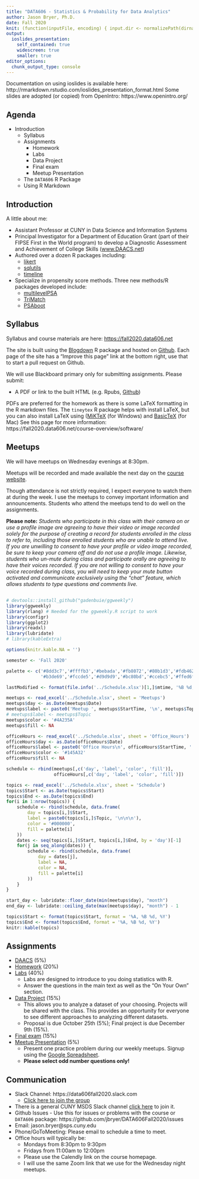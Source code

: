```yaml
---
title: "DATA606 - Statistics & Probability for Data Analytics"
author: Jason Bryer, Ph.D.
date: Fall 2020
knit: (function(inputFile, encoding) { input.dir <- normalizePath(dirname(inputFile)); rmarkdown::render(input = inputFile, encoding = encoding, quiet=FALSE, output_file = paste0(input.dir,'/../docs/slides/', tools::file_path_sans_ext(basename(inputFile)), '.html')); })
output:
  ioslides_presentation:
    self_contained: true
    widescreen: true
    smaller: true
editor_options: 
  chunk_output_type: console
---
```


<div class="notes">
Documentation on using ioslides is available here:
http://rmarkdown.rstudio.com/ioslides_presentation_format.html
Some slides are adopted (or copied) from OpenIntro: https://www.openintro.org/
</div>


## Agenda

* Introduction
	* Syllabus
	* Assignments
		* Homework
		* Labs
		* Data Project
		* Final exam
		* Meetup Presentation
	* The `DATA606` R Package
	* Using R Markdown


## Introduction

A little about me:

* Assistant Professor at CUNY in Data Science and Information Systems
* Principal Investigator for a Department of Education Grant (part of their FIPSE First in the World program) to develop a Diagnostic Assessment and Achievement of College Skills ([www.DAACS.net](http://www.daacs.net))  
* Authored over a dozen R packages including:
	* [likert](http://github.com/jbryer/likert)
	* [sqlutils](http://github.com/jbryer/sqlutils)
	* [timeline](http://github.com/jbryer/timeline)
* Specialize in propensity score methods. Three new methods/R packages developed include:
	* [multilevelPSA](http://github.com/jbryer/multilevelPSA)
	* [TriMatch](http://github.com/jbryer/TriMatch)
	* [PSAboot](http://github.com/jbryer/PSAboot)


## Syllabus

Syllabus and course materials are here: [https://fall2020.data606.net](https://fall2020.data606.net)

The site is built using the [Blogdown](https://bookdown.org/yihui/blogdown/) R package and hosted on [Github](https://github.com/jbryer/DATA606Fall2020). Each page of the site has a "Improve this page" link at the bottom right, use that to start a pull request on Github.

We will use Blackboard primary only for submitting assignments. Please submit:

* A PDF or link to the built HTML (e.g. Rpubs, [Github](http://htmlpreview.github.io/))

PDFs are preferred for the homework as there is some LaTeX formatting in the R markdown files. The `tineytex` R package helps with install LaTeX, but you can also install LaTeX using ([MiKTeX](http://miktex.org) (for Windows) and [BasicTeX](http://www.tug.org/mactex/morepackages.html) (for Mac) See this page for more information: 
https://fall2020.data606.net/course-overview/software/

## Meetups

We will have meetups on Wednesday evenings at 8:30pm. 

Meetups will be recorded and made available the next day on the [course website](https://fall2020.data606.net/course-overview/meetups/).

Though attendance is not strictly required, I expect everyone to watch them at during the week. I use the meetups to convey important information and announcements. Students who attend the meetups tend to do well on the assignments.

**Please note:** *Students who participate in this class with their camera on or use a profile image are agreeing to have their video or image recorded solely for the purpose of creating a record for students enrolled in the class to refer to, including those enrolled students who are unable to attend live.  If you are unwilling to consent to have your profile or video image recorded, be sure to keep your camera off and do not use a profile image. Likewise, students who un-mute during class and participate orally are agreeing to have their voices recorded.  If you are not willing to consent to have your voice recorded during class, you will need to keep your mute button activated and communicate exclusively using the "chat" feature, which allows students to type questions and comments live.*


##  {.smaller}

```r
# devtools::install_github("gadenbuie/ggweekly")
library(ggweekly)
library(rlang) # Needed for the ggweekly.R script to work
library(configr)
library(ggplot2)
library(readxl)
library(lubridate)
# library(kableExtra)

options(knitr.kable.NA = '')

semester <- 'Fall 2020'

palette <- c('#8dd3c7','#ffffb3','#bebada','#fb8072','#80b1d3','#fdb462',
			 '#b3de69','#fccde5','#d9d9d9','#bc80bd','#ccebc5','#ffed6f')

lastModified <- format(file.info('../Schedule.xlsx')[1,]$mtime, '%B %d, %Y %I:%M%p')

meetups <- read_excel('../Schedule.xlsx', sheet = 'Meetups')
meetups$day <- as.Date(meetups$Date)
meetups$label <- paste0('Meetup ', meetups$StartTime, '\n', meetups$Topic)
# meetups$label <- meetups$Topic
meetups$color <- '#4A235A'
meetups$fill <- NA

officeHours <- read_excel('../Schedule.xlsx', sheet = 'Office_Hours')
officeHours$day <- as.Date(officeHours$Date)
officeHours$label <- paste0('Office Hours\n', officeHours$StartTime, '')
officeHours$color <- '#145A32'
officeHours$fill <- NA

schedule <- rbind(meetups[,c('day', 'label', 'color', 'fill')],
				  officeHours[,c('day', 'label', 'color', 'fill')])

topics <- read_excel('../Schedule.xlsx', sheet = 'Schedule')
topics$Start <- as.Date(topics$Start)
topics$End <- as.Date(topics$End)
for(i in 1:nrow(topics)) {
	schedule <- rbind(schedule, data.frame(
		day = topics[i,]$Start,
		label = paste0(topics[i,]$Topic, '\n\n\n'),
		color = '#000000',
		fill = palette[i]
	))
	dates <- seq(topics[i,]$Start, topics[i,]$End, by = 'day')[-1]
	for(j in seq_along(dates)) {
		schedule <- rbind(schedule, data.frame(
			day = dates[j],
			label = NA,
			color = NA,
			fill = palette[i]
		))
	}
}

start_day <- lubridate::floor_date(min(meetups$day), "month")
end_day <- lubridate::ceiling_date(max(meetups$day), "month") - 1
```

```r
topics$Start <- format(topics$Start, format = '%A, %B %d, %Y')
topics$End <- format(topics$End, format = '%A, %B %d, %Y')
knitr::kable(topics)
```

## Assignments

* [DAACS](https://fall2020.data606.net/assignments/daacs) (5%)
* [Homework](https://fall2020.data606.net/assignments/homework) (20%)
* [Labs](https://fall2020.data606.net/assignments/labs) (40%)
	* Labs are designed to introduce to you doing statistics with R.
	* Answer the questions in the main text as well as the "On Your Own" section.
* [Data Project](https://fall2020.data606.net/assignments/project) (15%)
	* This allows you to analyze a dataset of your choosing. Projects will be shared with the class. This provides an opportunity for everyone to see different approaches to analyzing different datasets.
	* Proposal is due October 25th (5%); Final project is due December 9th (15%).
* [Final exam](https://fall2020.data606.net/assignments/final/) (15%)
* [Meetup Presentation](https://fall2020.data606.net/assignments/presentation) (5%)
	* Present one practice problem during our weekly meetups. Signup using the [Google Spreadsheet](https://fall2020.data606.net/course-overview/meetups).
	* **Please select odd number questions only!**


## Communication

* Slack Channel: https://data606fall2020.slack.com
	* [Click here to join the group](https://join.slack.com/t/data606fall2020/shared_invite/zt-gwto1eyo-r8tQGf_0V77AW4ey6rZKyA)
* There is a general CUNY MSDS Slack channel [click here](https://join.slack.com/t/data606fall2020/shared_invite/zt-gwto1eyo-r8tQGf_0V77AW4ey6rZKyA) to join it.
* Github Issues - Use this for issues or problems with the course or `DATA606` package: https://github.com/jbryer/DATA606Fall2020/issues
* Email: jason.bryer@sps.cuny.edu
* Phone/GoToMeeting: Please email to schedule a time to meet.
* Office hours will typically be:
	* Mondays from 8:30pm to 9:30pm
	* Fridays from 11:00am to 12:00pm
	* Please use the Calendly link on the course homepage.
	* I will use the same Zoom link that we use for the Wednesday night meetups.

